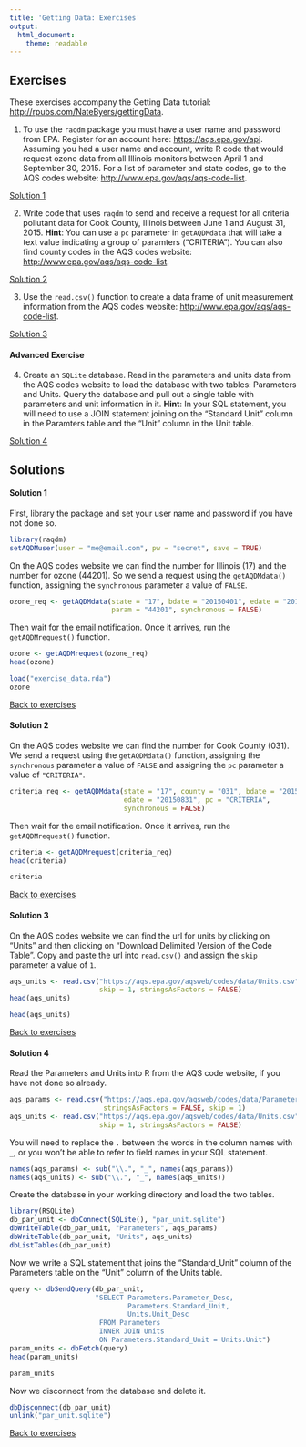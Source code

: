 ```yaml
---
title: 'Getting Data: Exercises'
output: 
  html_document: 
    theme: readable
---
```


## Exercises {#ex}

These exercises accompany the Getting Data tutorial: 
<a href="http://rpubs.com/NateByers/gettingData" target="_blank">
http://rpubs.com/NateByers/gettingData</a>. 

1. To use the `raqdm` package you must have a user name and password from EPA.
Register for an account here: <a href="https://aqs.epa.gov/api" target="_blank">
https://aqs.epa.gov/api</a>. Assuming you had a user name and account, write
R code that would request ozone data from all Illinois monitors between April 1 and
September 30, 2015. For a list of parameter and state codes, go to the AQS codes
website: <a href="http://www.epa.gov/aqs/aqs-code-list" target="_blank">
http://www.epa.gov/aqs/aqs-code-list</a>.

[Solution 1](#ex1)

2. Write code that uses `raqdm` to send and receive a request for all criteria
pollutant data for Cook County, Illinois between June 1 and August 31, 2015.
__Hint__: You can use a `pc` parameter in `getAQDMdata` that will take a text value
indicating a group of paramters ("CRITERIA"). You can also find county codes in
the AQS codes website:
<a href="http://www.epa.gov/aqs/aqs-code-list" target="_blank">
http://www.epa.gov/aqs/aqs-code-list</a>.

[Solution 2](#ex2)

3. Use the `read.csv()` function to create a data frame of unit measurement
information from the AQS codes website: <a href="http://www.epa.gov/aqs/aqs-code-list" target="_blank">
http://www.epa.gov/aqs/aqs-code-list</a>.

[Solution 3](#ex3)

#### Advanced Exercise

4. Create an `SQLite` database. Read in the parameters and units data from the 
AQS codes website to load the database with two tables: Parameters and Units.
Query the database and pull out a single table with parameters and unit information
in it. __Hint__: In your SQL statement, you will need to use a JOIN statement 
joining on the "Standard Unit" column in the Paramters table and the "Unit" column 
in the Unit table.

[Solution 4](#ex4)

## Solutions

#### Solution 1{#ex1}

First, library the package and set your user name and password if you have not
done so.
```r
library(raqdm)
setAQDMuser(user = "me@email.com", pw = "secret", save = TRUE)
```

On the AQS codes website we can find the number for Illinois (17) and the number
for ozone (44201). So we send a request using the `getAQDMdata()` function, assigning
the `synchronous` parameter a value of `FALSE`.

```r
ozone_req <- getAQDMdata(state = "17", bdate = "20150401", edate = "20150930", 
                         param = "44201", synchronous = FALSE)
```

Then wait for the email notification. Once it arrives, run the `getAQDMrequest()`
function.

```r
ozone <- getAQDMrequest(ozone_req)
head(ozone)
```
```r
load("exercise_data.rda")
ozone
```

[Back to exercises](#ex)

#### Solution 2{#ex2}

On the AQS codes website we can find the number for Cook County (031). We send a 
request using the `getAQDMdata()` function, assigning the `synchronous` parameter 
a value of `FALSE` and assigning the `pc` parameter a value of `"CRITERIA"`.

```r
criteria_req <- getAQDMdata(state = "17", county = "031", bdate = "20150601", 
                            edate = "20150831", pc = "CRITERIA", 
                            synchronous = FALSE)
```

Then wait for the email notification. Once it arrives, run the `getAQDMrequest()`
function.

```r
criteria <- getAQDMrequest(criteria_req)
head(criteria)
```
```r
criteria
```

[Back to exercises](#ex)

#### Solution 3{#ex3}

On the AQS codes website we can find the url for units by clicking on "Units"
and then clicking on "Download Delimited Version of the Code Table". Copy and paste
the url into `read.csv()` and assign the `skip` parameter a value of `1`.


```r
aqs_units <- read.csv("https://aqs.epa.gov/aqsweb/codes/data/Units.csv",
                      skip = 1, stringsAsFactors = FALSE)
head(aqs_units)
```
```r
head(aqs_units)
```

[Back to exercises](#ex)

#### Solution 4{#ex4}

Read the Parameters and Units into R from the AQS code website, if you have not
done so already.


```r
aqs_params <- read.csv("https://aqs.epa.gov/aqsweb/codes/data/ParametersByDesc.csv",
                       stringsAsFactors = FALSE, skip = 1)
aqs_units <- read.csv("https://aqs.epa.gov/aqsweb/codes/data/Units.csv",
                      skip = 1, stringsAsFactors = FALSE)
```

You will need to replace the `.` between the words in the column names with `_`,
or you won't be able to refer to field names in your SQL statement.

```r
names(aqs_params) <- sub("\\.", "_", names(aqs_params))
names(aqs_units) <- sub("\\.", "_", names(aqs_units))
```

Create the database in your working directory and load the two tables.

```r
library(RSQLite)
db_par_unit <- dbConnect(SQLite(), "par_unit.sqlite")
dbWriteTable(db_par_unit, "Parameters", aqs_params)
dbWriteTable(db_par_unit, "Units", aqs_units)
dbListTables(db_par_unit)
```

Now we write a SQL statement that joins the "Standard_Unit" column of the Parameters
table on the "Unit" column of the Units table. 

```r
query <- dbSendQuery(db_par_unit, 
                     "SELECT Parameters.Parameter_Desc, 
                             Parameters.Standard_Unit,
                             Units.Unit_Desc
                      FROM Parameters
                      INNER JOIN Units
                      ON Parameters.Standard_Unit = Units.Unit")
param_units <- dbFetch(query)
head(param_units)
```
```r
param_units
```

Now we disconnect from the database and delete it.

```r
dbDisconnect(db_par_unit)
unlink("par_unit.sqlite")
```

[Back to exercises](#ex)
